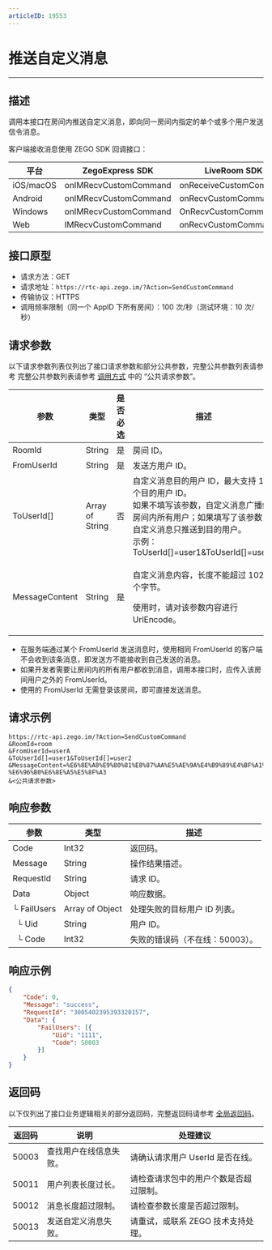 ```yaml
---
articleID: 19553
---
```




# 推送自定义消息

---


## 描述

调用本接口在房间内推送自定义消息，即向同一房间内指定的单个或多个用户发送信令消息。

客户端接收消息使用 ZEGO SDK 回调接口：

| 平台 |ZegoExpress SDK|LiveRoom SDK|
|-|-|-|
|iOS/macOS| onIMRecvCustomCommand | onReceiveCustomCommand | 
|Android| onIMRecvCustomCommand | onRecvCustomCommand | 
|Windows| onIMRecvCustomCommand |   OnRecvCustomCommand | 
|Web| IMRecvCustomCommand | onRecvCustomCommand | 




## 接口原型

- 请求方法：GET
- 请求地址：`https://rtc-api.zego.im/?Action=SendCustomCommand`
- 传输协议：HTTPS
- 调用频率限制（同一个 AppID 下所有房间）：100 次/秒（测试环境：10 次/秒）


## 请求参数

以下请求参数列表仅列出了接口请求参数和部分公共参数，完整公共参数列表请参考 完整公共参数列表请参考 [调用方式](./../accessing-server-apis.mdx#公共请求参数) 中的 “公共请求参数”。


<table>

<thead>
  <tr>
    <th>参数</th>
    <th>类型</th>
    <th>是否必选</th>
    <th>描述</th>
  </tr>
</thead>
<tbody>
  <tr>
    <td>RoomId</td>
    <td>String</td>
    <td>是</td>
    <td>房间 ID。</td>
  </tr>
  <tr>
    <td>FromUserId</td>
    <td>String</td>
    <td>是</td>
    <td>发送方用户 ID。</td>
  </tr>
  <tr>
    <td>ToUserId[]</td>
    <td>Array of String</td>
    <td>否</td>
    <td>自定义消息目的用户 ID，最大支持 10 个目的用户 ID。<br />如果不填写该参数，自定义消息广播给房间内所有用户；如果填写了该参数，自定义消息只推送到目的用户。<br />示例：ToUserId[]=user1&ToUserId[]=user2</td>
  </tr>
  <tr>
    <td>MessageContent</td>
    <td>String</td>
    <td>是</td>
    <td><p>自定义消息内容，长度不能超过 1024 个字节。</p><p>使用时，请对该参数内容进行 UrlEncode。</p></td>
  </tr>
</tbody>
</table>

<Warning title="注意">


- 在服务端通过某个 FromUserId 发送消息时，使用相同 FromUserId 的客户端不会收到该条消息，即发送方不能接收到自己发送的消息。
- 如果开发者需要让房间内的所有用户都收到消息，调用本接口时，应传入该房间用户之外的 FromUserId。
- 使用的 FromUserId 无需登录该房间，即可直接发送消息。

</Warning>



## 请求示例

```
https://rtc-api.zego.im/?Action=SendCustomCommand
&RoomId=room
&FromUserId=userA
&ToUserId[]=user1&ToUserId[]=user2
&MessageContent=%E6%8E%A8%E9%80%81%E8%87%AA%E5%AE%9A%E4%B9%89%E4%BF%A1%E6%81%AF-%E6%96%B0%E6%8E%A5%E5%8F%A3
&<公共请求参数>
```

## 响应参数


<table>

<thead>
  <tr>
    <th>参数</th>
    <th>类型</th>
    <th>描述</th>
  </tr>
</thead>
<tbody>
  <tr>
    <td>Code</td>
    <td>Int32</td>
    <td>返回码。</td>
  </tr>
  <tr>
    <td>Message</td>
    <td>String</td>
    <td>操作结果描述。</td>
  </tr>
  <tr>
    <td>RequestId</td>
    <td>String</td>
    <td>请求 ID。</td>
  </tr>
  <tr>
    <td>Data</td>
    <td>Object</td>
    <td>响应数据。</td>
  </tr>
  <tr>
    <td>└ FailUsers</td>
    <td>Array of Object</td>
    <td>处理失败的目标用户 ID 列表。</td>
  </tr>
  <tr>
    <td>&nbsp;&nbsp;└ Uid</td>
    <td>String</td>
    <td>用户 ID。</td>
  </tr>
  <tr>
    <td>&nbsp;&nbsp;└ Code</td>
    <td>Int32</td>
    <td>失败的错误码（不在线：50003）。</td>
  </tr>
</tbody>
</table>


## 响应示例

```json
{
    "Code": 0,
    "Message": "success",
    "RequestId": "3005402395393320157",
    "Data": {
        "FailUsers": [{
            "Uid": "1111",
            "Code": 50003
        }]
    }
}
```

## 返回码

以下仅列出了接口业务逻辑相关的部分返回码，完整返回码请参考 [全局返回码](!global_return_code)。

|返回码|说明| 处理建议 |
|-----|----|----|
| 50003 | 查找用户在线信息失败。 | 请确认请求用户 UserId 是否在线。 |
| 50011 | 用户列表长度过长。 | 请检查请求包中的用户个数是否超过限制。 |
| 50012 | 消息长度超过限制。 | 请检查参数长度是否超过限制。|
| 50013 | 发送自定义消息失败。 | 请重试，或联系 ZEGO 技术支持处理。 |
